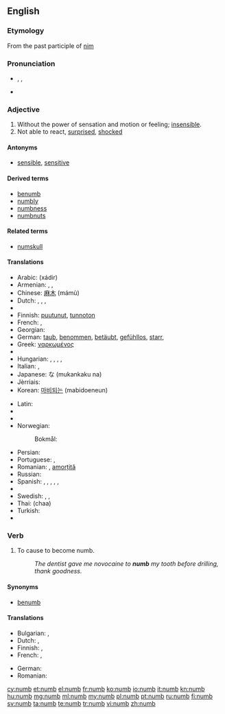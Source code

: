 ==English==

===Etymology===
From the past participle of [[nim]]

===Pronunciation===
* {{enPR|nŭm}}, {{IPA|/nʌm/}}, {{X-SAMPA|/nVm/}}
* {{rhymes|ʌm}}

===Adjective===
{{en-adj|numb|er}}

# Without the power of sensation and motion or feeling; [[insensible]].
# Not able to react, [[surprised]], [[shocked]]
====Antonyms====
* [[sensible]], [[sensitive]]

====Derived terms====
* [[benumb]]
* [[numbly]]
* [[numbness]]
* [[numbnuts]]

====Related terms====
* [[numskull]]

====Translations====
{{trans-top|without the power of sensation}}
* Arabic: {{Arab|[[خدر]]}} (xádir)
* Armenian: {{t-|hy|թմրած|tr=t'mraç}}, {{t-|hy|անզգա|tr=anzga}}, {{t-|hy|ընդարմացած|tr=ëndarmac'aç}}
* Chinese: [[麻木]] (mámù)
* Dutch: {{t+|nl|verdoofd}}, {{t+|nl|bewusteloos}}, {{t+|nl|verstijfd}}, {{t-|nl|verkleumd}}
* {{trreq|eo}}
* Finnish: [[puutunut]], [[tunnoton]]
* French: {{t+|fr|gourd}}, {{t+|fr|engourdi}}
* Georgian: {{t-|ka|გაშეშებული|tr=gašešebuli|sc=Geor}} {{t-|ka|გაფიჩხებული|tr=gap‘ičxebuli|sc=Geor}}
* German: [[taub]], [[benommen]], [[betäubt]], [[gefühllos]], [[starr]], {{t+|de|taub|n}}
* Greek: [[ναρκωμένος]]
* {{trreq|he}}
* Hungarian: {{t+|hu|dermedt}}, {{t+|hu|zsibbadt}}, {{t-|hu|meggémberedett}}, {{t-|hu|kábult}}, {{t-|hu|eltompult}}
* Italian: {{t-|it|intorpidito|m}}, {{t-|it|intorpidita|f}}
* Japanese: {{Jpan|[[無感覚]]}}な (mukankaku na)
* Jèrriais: {{tø|roa-jer|gourd}}
* Korean: [[마비되는]] (mabidoeneun)
{{trans-mid}}
* Latin: {{t-|la|torpens|alt=torpēns}}
* {{trreq|lv}}
* {{trreq|lt}}
* Norwegian:
*: Bokmål: {{t-|no|nummen}}
* Persian: {{t+|fa|بیحس}}
* Portuguese: {{t-|pt|entorpecido|m}}, {{t-|pt|entorpecido|f|alt=entorpecida}}
* Romanian: {{t-|ro|amorțit}} {{m|n}}, [[amorțit|amorțită]] {{f}}
* Russian: {{t+|ru|онемелый|tr=onemélyj}}
* Spanish: {{t-|es|entumecido}}, {{t-|es|entumido}} {{gloss|by cold}}, {{t+|es|insensible}}, {{t-|es|entorpecido}}, {{t-|es|dormido|m}} {{gloss|by lack of blood circulation}}, {{t-|es|adormecido}} {{gloss|by drugs}}
* {{trreq|sw}}
* Swedish: {{t-|sv|nummen}}, {{t+|sv|valen}}, {{t+|sv|domnad}}
* Thai: {{Thai|[[ชา]]}} (chaa)
* Turkish: {{t+|tr|uyuşuk}}
* {{trreq|vi}}
{{trans-bottom}}

===Verb===
{{en-verb}}

# {{transitive}} To cause to become numb.
#: ''The dentist gave me novocaine to '''numb''' my tooth before drilling, thank goodness.''

====Synonyms====
* [[benumb]]

====Translations====
{{trans-top|to cause to become numb}}
* Bulgarian: {{t+|bg|вцепенявам}}, {{t+|bg|вкочанясвам}}
* Dutch: {{t+|nl|verdoven}}, {{t-|nl|in slaap doen}}
* Finnish: {{t-|fi|puuduttaa}}, {{t-|fi|turruttaa}}
* French: {{t+|fr|engourdir}}, {{t+|fr|anesthésier}}
{{trans-mid}}
* German: {{t+|de|betäuben}}
* Romanian: {{t+|ro|amorți}}
{{trans-bottom}}

[[cy:numb]]
[[et:numb]]
[[el:numb]]
[[fr:numb]]
[[ko:numb]]
[[io:numb]]
[[it:numb]]
[[kn:numb]]
[[hu:numb]]
[[mg:numb]]
[[ml:numb]]
[[my:numb]]
[[pl:numb]]
[[pt:numb]]
[[ru:numb]]
[[fi:numb]]
[[sv:numb]]
[[ta:numb]]
[[te:numb]]
[[tr:numb]]
[[vi:numb]]
[[zh:numb]]